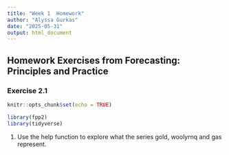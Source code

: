 ```yaml
---
title: "Week 1  Homework"
author: "Alyssa Gurkas"
date: "2025-05-31"
output: html_document
---
```

## Homework Exercises from Forecasting: Principles and Practice
### Exercise 2.1 
```r
knitr::opts_chunk$set(echo = TRUE)
```

```r
library(fpp2)
library(tidyverse)
```

1. Use the help function to explore what the series gold, woolyrnq and gas represent.

```r

```
